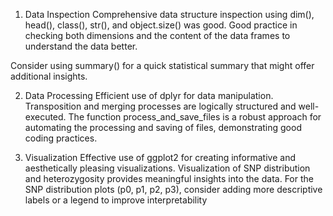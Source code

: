 1. Data Inspection
Comprehensive data structure inspection using dim(), head(), class(), str(), and object.size() was good.
Good practice in checking both dimensions and the content of the data frames to understand the data better.

Consider using summary() for a quick statistical summary that might offer additional insights.

2. Data Processing
Efficient use of dplyr for data manipulation.
Transposition and merging processes are logically structured and well-executed.
The function process_and_save_files is a robust approach for automating the processing and saving of files, demonstrating good coding practices.

3. Visualization
Effective use of ggplot2 for creating informative and aesthetically pleasing visualizations.
Visualization of SNP distribution and heterozygosity provides meaningful insights into the data.
For the SNP distribution plots (p0, p1, p2, p3), consider adding more descriptive labels or a legend to improve interpretability